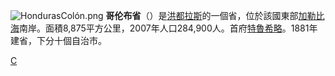 {{expand|time=2009-06-07T04:23:08+00:00}}
{{unreferenced|time=2009-06-07T04:23:08+00:00}}
[[File:HondurasColón.png|right]]
'''哥伦布省'''（{{lang-es|'''Colón'''}}）是[[洪都拉斯|洪都拉斯]]的一個省，位於該國東部[[加勒比海|加勒比海]]南岸。面積8,875平方公里，2007年人口284,900人。首府[[特魯希略_(洪都拉斯)|特魯希略]]。1881年建省，下分十個自治市。

{{洪都拉斯行政區劃}}

[[Category:宏都拉斯行政區劃|C]]